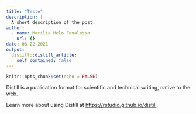 ```yaml
---
title: "Teste"
description: |
  A short description of the post.
author:
  - name: Marília Melo Favalesso
    url: {}
date: 03-22-2021
output:
  distill::distill_article:
    self_contained: false
---
```



```r
knitr::opts_chunk$set(echo = FALSE)
```

Distill is a publication format for scientific and technical writing, native to the web.

Learn more about using Distill at <https://rstudio.github.io/distill>.


